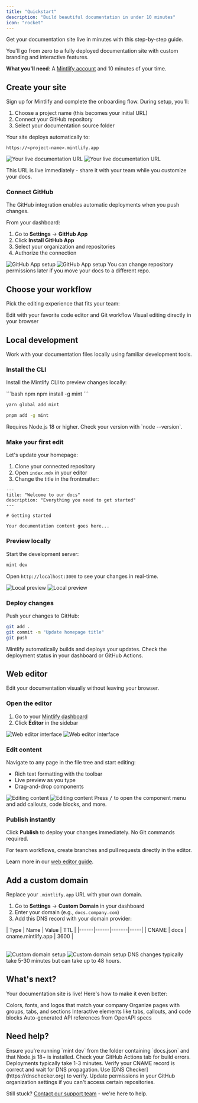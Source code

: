 ```yaml
---
title: "Quickstart"
description: "Build beautiful documentation in under 10 minutes"
icon: "rocket"
---
```


Get your documentation site live in minutes with this step-by-step guide.

You'll go from zero to a fully deployed documentation site with custom branding and interactive features.

<Info>

**What you'll need**: A [Mintlify account](https://mintlify.com/start) and 10 minutes of your time.

</Info>

## Create your site

Sign up for Mintlify and complete the onboarding flow. During setup, you'll:

1. Choose a project name (this becomes your initial URL)
2. Connect your GitHub repository
3. Select your documentation source folder

Your site deploys automatically to:

```
https://<project-name>.mintlify.app
```

<Frame>
  <img src="/images/quickstart/mintlify-domain-light.png" alt="Your live documentation URL" className="block dark:hidden" />
  <img src="/images/quickstart/mintlify-domain-dark.png" alt="Your live documentation URL" className="hidden dark:block" />
</Frame>

This URL is live immediately - share it with your team while you customize your docs.

### Connect GitHub

The GitHub integration enables automatic deployments when you push changes.

From your dashboard:

1. Go to **Settings** → **GitHub App**
2. Click **Install GitHub App**
3. Select your organization and repositories
4. Authorize the connection

<Frame>
  <img src="/images/quickstart/github-app-installation-light.png" alt="GitHub App setup" className="block dark:hidden" />
  <img src="/images/quickstart/github-app-installation-dark.png" alt="GitHub App setup" className="hidden dark:block" />
</Frame>

<Tip>
  You can change repository permissions later if you move your docs to a different repo.
</Tip>

## Choose your workflow

Pick the editing experience that fits your team:

<CardGroup cols={2}>
  <Card title="Local development" icon="terminal" href="#local-development">
    Edit with your favorite code editor and Git workflow
  </Card>
  <Card title="Web editor" icon="mouse-pointer-2" href="#web-editor">
    Visual editing directly in your browser
  </Card>
</CardGroup>

## Local development

Work with your documentation files locally using familiar development tools.

### Install the CLI

Install the Mintlify CLI to preview changes locally:

<CodeGroup>
  ```bash npm
  npm install -g mint
  ```

  ```bash yarn
  yarn global add mint
  ```

  ```bash pnpm
  pnpm add -g mint
  ```
</CodeGroup>

<Warning>
  Requires Node.js 18 or higher. Check your version with `node --version`.
</Warning>

### Make your first edit

Let's update your homepage:

1. Clone your connected repository
2. Open `index.mdx` in your editor
3. Change the title in the frontmatter:

```mdx index.mdx
---
title: "Welcome to our docs"
description: "Everything you need to get started"
---

# Getting started

Your documentation content goes here...
```

### Preview locally

Start the development server:

```bash
mint dev
```

Open `http://localhost:3000` to see your changes in real-time.

<Frame>
  <img src="/images/quickstart/mintlify-dev-light.png" alt="Local preview" className="block dark:hidden" />
  <img src="/images/quickstart/mintlify-dev-dark.png" alt="Local preview" className="hidden dark:block" />
</Frame>

### Deploy changes

Push your changes to GitHub:

```bash
git add .
git commit -m "Update homepage title"
git push
```

Mintlify automatically builds and deploys your updates. Check the deployment status in your dashboard or GitHub Actions.

## Web editor

Edit your documentation visually without leaving your browser.

### Open the editor

1. Go to your [Mintlify dashboard](https://dashboard.mintlify.com)
2. Click **Editor** in the sidebar

<Frame>
  <img alt="Web editor interface" src="/images/quickstart/web-editor-light.png" className="block dark:hidden" />
  <img alt="Web editor interface" src="/images/quickstart/web-editor-dark.png" className="hidden dark:block" />
</Frame>

### Edit content

Navigate to any page in the file tree and start editing:

- Rich text formatting with the toolbar
- Live preview as you type
- Drag-and-drop components

<Frame>
  <img alt="Editing content" src="/images/quickstart/web-editor-editing-light.png" className="block dark:hidden" />
  <img alt="Editing content" src="/images/quickstart/web-editor-editing-dark.png" className="hidden dark:block" />
</Frame>

<Tip>
  Press <kbd>/</kbd> to open the component menu and add callouts, code blocks, and more.
</Tip>

### Publish instantly

Click **Publish** to deploy your changes immediately. No Git commands required.

For team workflows, create branches and pull requests directly in the editor.

Learn more in our [web editor guide](/editor/getting-started).

## Add a custom domain

Replace your `.mintlify.app` URL with your own domain.

1. Go to **Settings** → **Custom Domain** in your dashboard
2. Enter your domain (e.g., `docs.company.com`)
3. Add this DNS record with your domain provider:

<Table>
| Type | Name | Value | TTL |
|------|------|-------|-----|
| CNAME | docs | cname.mintlify.app | 3600 |
</Table>

<Frame>
  <img src="/images/quickstart/custom-domain-light.png" alt="Custom domain setup" className="block dark:hidden" />
  <img src="/images/quickstart/custom-domain-dark.png" alt="Custom domain setup" className="hidden dark:block" />
</Frame>

<Info>
  DNS changes typically take 5-30 minutes but can take up to 48 hours.
</Info>

## What's next?

Your documentation site is live! Here's how to make it even better:

<CardGroup cols={2}>
  <Card title="Customize your brand" icon="palette" href="themes">
    Colors, fonts, and logos that match your company
  </Card>
  <Card title="Structure navigation" icon="sitemap" href="navigation">
    Organize pages with groups, tabs, and sections
  </Card>
  <Card title="Add components" icon="blocks" href="/components/accordions">
    Interactive elements like tabs, callouts, and code blocks
  </Card>
  <Card title="API documentation" icon="code" href="/api-playground/overview">
    Auto-generated API references from OpenAPI specs
  </Card>
</CardGroup>

## Need help?

<AccordionGroup>
  <Accordion title="Preview not loading locally">
    Ensure you're running `mint dev` from the folder containing `docs.json` and that Node.js 18+ is installed.
  </Accordion>
  <Accordion title="Changes not appearing on live site">
    Check your GitHub Actions tab for build errors. Deployments typically take 1-3 minutes.
  </Accordion>
  <Accordion title="Custom domain not working">
    Verify your CNAME record is correct and wait for DNS propagation. Use [DNS Checker](https://dnschecker.org) to verify.
  </Accordion>
  <Accordion title="GitHub App permissions">
    Update permissions in your GitHub organization settings if you can't access certain repositories.
  </Accordion>
</AccordionGroup>

Still stuck? [Contact our support team](mailto:support@mintlify.com) - we're here to help.
